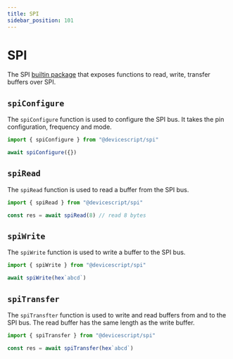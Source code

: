 ```yaml
---
title: SPI
sidebar_position: 101
---
```


# SPI

The SPI [builtin package](/developer/packages) that exposes functions to read, write, transfer buffers over SPI.

## `spiConfigure`

The `spiConfigure` function is used to configure the SPI bus. It takes the pin configuration, frequency and mode.

```ts
import { spiConfigure } from "@devicescript/spi"

await spiConfigure({})
```

## `spiRead`

The `spiRead` function is used to read a buffer from the SPI bus.

```ts
import { spiRead } from "@devicescript/spi"

const res = await spiRead(8) // read 8 bytes
```

## `spiWrite`

The `spiWrite` function is used to write a buffer to the SPI bus.

```ts
import { spiWrite } from "@devicescript/spi"

await spiWrite(hex`abcd`)
```

## `spiTransfer`

The `spiTransfter` function is used to write and read buffers from and to the SPI bus.
The read buffer has the same length as the write buffer.

```ts
import { spiTransfer } from "@devicescript/spi"

const res = await spiTransfer(hex`abcd`)
```
